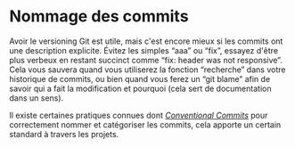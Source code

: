 # Nommage des commits

Avoir le versioning Git est utile, mais c'est encore mieux si les commits ont une description explicite. Évitez les simples “aaa” ou “fix”, essayez d'être plus verbeux en restant succinct comme “fix: header was not responsive”. Cela vous sauvera quand vous utiliserez la fonction “recherche” dans votre historique de commits, ou bien quand vous ferez un “git blame” afin de savoir qui a fait la modification et pourquoi (cela sert de documentation dans un sens).

Il existe certaines pratiques connues dont [_Conventional Commits_](https://www.conventionalcommits.org) pour correctement nommer et catégoriser les commits, cela apporte un certain standard à travers les projets.
